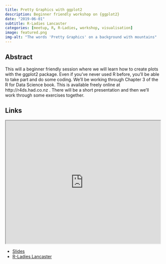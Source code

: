 ```yaml
---
title: Pretty Graphics with ggplot2
description: Beginner friendly workshop on {ggplot2}
date: "2019-06-01"
subtitle: R-Ladies Lancaster
categories: [meetup, R, R-Ladies, workshop, visualisation]
image: featured.png
img-alt: "The words 'Pretty Graphics' on a background with mountains"
---
```


## Abstract

This will a beginner friendly session where we will learn how to create plots with the ggplot2 package. Even if you've never used R before, you'll be able to take part and do some coding. We'll be working through Chapter 3 of the R for Data Science book. This is available freely online at http://r4ds.had.co.nz . There will be a short presentation and then we'll work through some exercises together.

## Links

<p align="center">
<iframe src="https://rladies.org/meetup-presentations_lancaster/2019-07-03-pretty-graphics/pretty-graphics.html#1" width="100%" height = "400px"></iframe>
</p>

-   [Slides](https://rladies.org/meetup-presentations_lancaster/2019-07-03-pretty-graphics/pretty-graphics.html#1)
-   [R-Ladies Lancaster](https://www.meetup.com/rladies-lancaster/events/260891157/)
